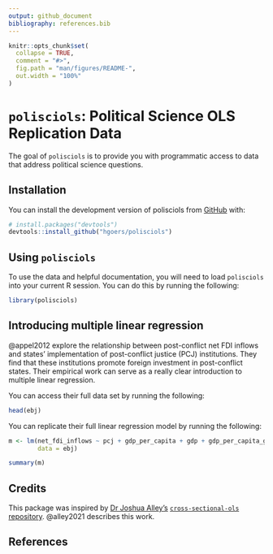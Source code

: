 ```yaml
---
output: github_document
bibliography: references.bib
---
```


<!-- README.md is generated from README.Rmd. Please edit that file -->

```r
knitr::opts_chunk$set(
  collapse = TRUE,
  comment = "#>",
  fig.path = "man/figures/README-",
  out.width = "100%"
)
```

# `polisciols`: Political Science OLS Replication Data

<!-- badges: start -->

<!-- badges: end -->

The goal of `polisciols` is to provide you with programmatic access to data that address political science questions.

## Installation

You can install the development version of polisciols from [GitHub](https://github.com/) with:

``` r
# install.packages("devtools")
devtools::install_github("hgoers/polisciols")
```

## Using `polisciols`

To use the data and helpful documentation, you will need to load `polisciols` into your current R session. You can do this by running the following:

```r
library(polisciols)
```

## Introducing multiple linear regression

@appel2012 explore the relationship between post-conflict net FDI inflows and states' implementation of post-conflict justice (PCJ) institutions. They find that these institutions promote foreign investment in post-conflict states. Their empirical work can serve as a really clear introduction to multiple linear regression.

You can access their full data set by running the following:

```r
head(ebj)
```

You can replicate their full linear regression model by running the following:

```r

m <- lm(net_fdi_inflows ~ pcj + gdp_per_capita + gdp + gdp_per_capita_growth + cap_account_openness + ex_rate_fluc + labor + f_life_exp + pol_constraints + polity2 + damage + conflict_duration + peace_agreement + victory + cold_war, 
        data = ebj)

summary(m)
```

## Credits

This package was inspired by [Dr Joshua Alley's](https://joshuaalley.github.io/) [`cross-sectional-ols` repository](https://github.com/joshuaalley/cross-sectional-ols). @alley2021 describes this work.

## References
